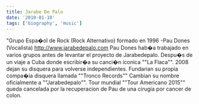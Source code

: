 ```yaml
---
title: Jarabe De Palo
date: '2010-01-10'
tags: ['biography', 'music']
---
```


"Grupo Espa�ol de Rock (Rock Alternativo) formado en 1996
-Pau Dones (Vocalista)
http://www.jarabedepalo.com
Pau Dones hab�a trabajado en varios grupos antes de levantar el proyecto de Jarabedepalo. Despu�s de un viaje a Cuba donde escribir�a su canci�n iconica ""La Flaca"".
2008 dejan su disquera para volverse independientes. Fundarian su propia compa�ia disquera llamada ""Tronco Records"" Cambian su nombre oficialmente a ""Jarabedepalo"".
Tour mundial ""Tour Americano 2015"" queda cancelada por la recuperacion de Pau de una cirugia por cancer de colon.
